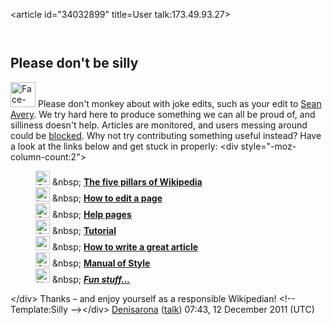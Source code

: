 <article id="34032899" title=User talk:173.49.93.27>
	<talkpage id="34032899" title="User talk:173.49.93.27">
==Please don't be silly==

[[Image:Face-monkey.svg|40px]] Please don't monkey about with joke edits, such as your edit to [[Sean Avery]]. We try hard here to produce something we can all be proud of, and silliness doesn't help. Articles are monitored, and users messing around could be [[Wikipedia:Blocking policy|blocked]]. Why not try contributing something useful instead? Have a look at the links below and get stuck in properly:
&lt;div style=&quot;-moz-column-count:2&quot;&gt;
: [[Image:Crystal Clear app ksmiletris.png|23px]] &amp;nbsp; '''[[Wikipedia:Five pillars|The five pillars of Wikipedia]]'''
: [[Image:Icon_tools.svg|23px]] &amp;nbsp; '''[[Wikipedia:How to edit a page|How to edit a page]]'''
: [[Image:Crystal khelpcenter.png|23px]] &amp;nbsp; '''[[Help:Contents|Help pages]]'''
: [[Image:Crystal Clear app ktip.png|23px]] &amp;nbsp; '''[[Wikipedia:Tutorial|Tutorial]]'''
: [[Image:Crystal Clear app ksokoban.png|23px|]] &amp;nbsp; '''[[Wikipedia:Article development|How to write a great article]]'''
: [[Image:Crystal Clear app kedit.svg|23px]] &amp;nbsp; '''[[Wikipedia:Manual of Style|Manual of Style]]'''
: [[Image:Nuvola apps konquest.svg|23px]] &amp;nbsp; '''''[[Help:Contents/Fun stuff|Fun stuff...]]'''''
&lt;/div&gt;
Thanks – and enjoy yourself as a responsible Wikipedian! &lt;!-- Template:Silly --&gt;&lt;/div&gt; [[User:Denisarona|Denisarona]] ([[User talk:Denisarona|talk]]) 07:43, 12 December 2011 (UTC)
	</talkpage>
</article>